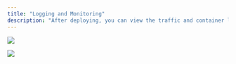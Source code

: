 ```yaml
---
title: "Logging and Monitoring"
description: "After deploying, you can view the traffic and container logs on your task in the dashboard."
---
```


![](/img/beam/deployment/viewing-metrics.png)

![](/img/beam/deployment/viewing-deployment-logs.png)
